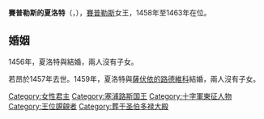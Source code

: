 {{Unreferenced|time=2020-09-30T12:46:13+00:00}}
{{Infobox royalty
| name        = 賽普勒斯的夏洛特
| image       = Charlotte of Cyprus.jpg
| succession  = 賽普勒斯女王
| reign       = 1458年7月28日 — 1463年
| coronation  = 1458年10月7日
| predecessor = [[約翰二世_(賽普勒斯)|約翰二世]]
| successor   = [[雅克二世_(賽普勒斯)|雅克二世]]
| regent      = [[路德維克_(薩伏依公爵)|薩伏依的路德維科]]（1459年—1463年）
| reg-type    = 共治
| birth_date  = 1444年6月28日
| birth_place = [[尼古西亞|尼古西亞]]
| death_date  = {{Death date and age|1487|07|16|1444|06|28|df=y}}
| death_place = [[羅馬|羅馬]]
| house       = [[呂西尼昂王朝|呂西尼昂王朝]]
| father      = [[約翰二世_(賽普勒斯)|約翰二世]]
| mother      = {{le|海倫娜·巴列奧略吉娜|Helena Palaiologina}}
}}

'''賽普勒斯的夏洛特'''（{{lang-en|Charlotte, Queen of Cyprus}}，{{bd|1444年|6月28日|1487年|7月16日}}），[[賽普勒斯王國|賽普勒斯]]女王，1458年至1463年在位。

== 婚姻 ==
1456年，夏洛特與{{le|科英布拉的若昂|John of Coimbra, Prince of Antioch}}結婚，兩人沒有子女。

若昂於1457年去世。1459年，夏洛特與[[路德維克_(薩伏依公爵)|薩伏依的路德維科]]結婚，兩人沒有子女。

{{賽普勒斯君主}}
[[Category:女性君主|Category:女性君主]]
[[Category:塞浦路斯国王|Category:塞浦路斯国王]]
[[Category:十字軍東征人物|Category:十字軍東征人物]]
[[Category:王位覬覦者|Category:王位覬覦者]]
[[Category:葬于圣伯多禄大殿|Category:葬于圣伯多禄大殿]]
